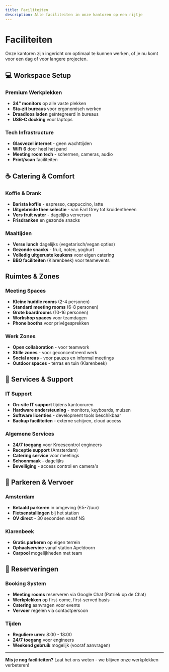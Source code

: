 ```yaml
---
title: Faciliteiten
description: Alle faciliteiten in onze kantoren op een rijtje
---
```



# Faciliteiten

Onze kantoren zijn ingericht om optimaal te kunnen werken, of je nu komt voor een dag of voor langere projecten.

## 💻 Workspace Setup

### Premium Werkplekken

- **34" monitors** op alle vaste plekken
- **Sta-zit bureaus** voor ergonomisch werken
- **Draadloos laden** geïntegreerd in bureaus
- **USB-C docking** voor laptops

### Tech Infrastructure

- **Glasvezel internet** - geen wachttijden
- **WiFi 6** door heel het pand
- **Meeting room tech** - schermen, cameras, audio
- **Print/scan** faciliteiten

## ☕ Catering & Comfort

### Koffie & Drank

- **Barista koffie** - espresso, cappuccino, latte
- **Uitgebreide thee selectie** - van Earl Grey tot kruidentheeën
- **Vers fruit water** - dagelijks verversen
- **Frisdranken** en gezonde snacks

### Maaltijden

- **Verse lunch** dagelijks (vegetarisch/vegan opties)
- **Gezonde snacks** - fruit, noten, yoghurt
- **Volledig uitgeruste keukens** voor eigen catering
- **BBQ faciliteiten** (Klarenbeek) voor teamevents

## Ruimtes & Zones <Building className="heading-icon" size={20} />

### Meeting Spaces

- **Kleine huddle rooms** (2-4 personen)
- **Standard meeting rooms** (6-8 personen)
- **Grote boardrooms** (10-16 personen)
- **Workshop spaces** voor teamdagen
- **Phone booths** voor privégesprekken

### Werk Zones

- **Open collaboration** - voor teamwork
- **Stille zones** - voor geconcentreerd werk
- **Social areas** - voor pauzes en informal meetings
- **Outdoor spaces** - terras en tuin (Klarenbeek)

## 🔧 Services & Support

### IT Support

- **On-site IT support** tijdens kantooruren
- **Hardware ondersteuning** - monitors, keyboards, muizen
- **Software licenties** - development tools beschikbaar
- **Backup faciliteiten** - externe schijven, cloud access

### Algemene Services

- **24/7 toegang** voor Kroescontrol engineers
- **Receptie support** (Amsterdam)
- **Catering service** voor meetings
- **Schoonmaak** - dagelijks
- **Beveiliging** - access control en camera's

## 🚗 Parkeren & Vervoer

### Amsterdam

- **Betaald parkeren** in omgeving (€5-7/uur)
- **Fietsenstallingen** bij het station
- **OV direct** - 30 seconden vanaf NS

### Klarenbeek

- **Gratis parkeren** op eigen terrein
- **Ophaalservice** vanaf station Apeldoorn
- **Carpool** mogelijkheden met team

## 📅 Reserveringen

### Booking System

- **Meeting rooms** reserveren via Google Chat (Patriek op de Chat)
- **Werkplekken** op first-come, first-served basis
- **Catering** aanvragen voor events
- **Vervoer** regelen via contactpersoon

### Tijden

- **Reguliere uren**: 8:00 - 18:00
- **24/7 toegang** voor engineers
- **Weekend gebruik** mogelijk (vooraf aanvragen)

---

**Mis je nog faciliteiten?** Laat het ons weten - we blijven onze werkplekken verbeteren!
